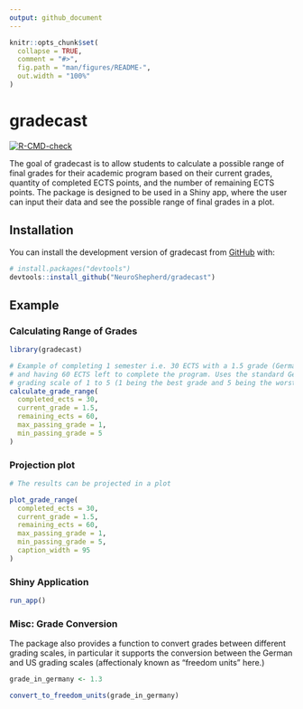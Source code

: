 ```yaml
---
output: github_document
---
```


<!-- README.md is generated from README.Rmd. Please edit that file -->

```r
knitr::opts_chunk$set(
  collapse = TRUE,
  comment = "#>",
  fig.path = "man/figures/README-",
  out.width = "100%"
)
```

# gradecast

<!-- badges: start -->
[![R-CMD-check](https://github.com/NeuroShepherd/gradecast/actions/workflows/R-CMD-check.yaml/badge.svg)](https://github.com/NeuroShepherd/gradecast/actions/workflows/R-CMD-check.yaml)
<!-- badges: end -->

The goal of gradecast is to allow students to calculate a possible range of final grades for their academic program based on their current grades, quantity of completed ECTS points, and the number of remaining ECTS points. The package is designed to be used in a Shiny app, where the user can input their data and see the possible range of final grades in a plot.

## Installation

You can install the development version of gradecast from [GitHub](https://github.com/) with:

``` r
# install.packages("devtools")
devtools::install_github("NeuroShepherd/gradecast")
```

## Example

### Calculating Range of Grades 


```r
library(gradecast)

# Example of completing 1 semester i.e. 30 ECTS with a 1.5 grade (German)
# and having 60 ECTS left to complete the program. Uses the standard German
# grading scale of 1 to 5 (1 being the best grade and 5 being the worst).
calculate_grade_range(
  completed_ects = 30,
  current_grade = 1.5,
  remaining_ects = 60,
  max_passing_grade = 1,
  min_passing_grade = 5
)
```

### Projection plot

```r
# The results can be projected in a plot

plot_grade_range(
  completed_ects = 30,
  current_grade = 1.5,
  remaining_ects = 60,
  max_passing_grade = 1,
  min_passing_grade = 5,
  caption_width = 95
)
```

### Shiny Application

```r
run_app()
```


### Misc: Grade Conversion

The package also provides a function to convert grades between different grading scales, in particular it supports the conversion between the German and US grading scales (affectionaly known as "freedom units" here.)

```r

grade_in_germany <- 1.3

convert_to_freedom_units(grade_in_germany)

```

